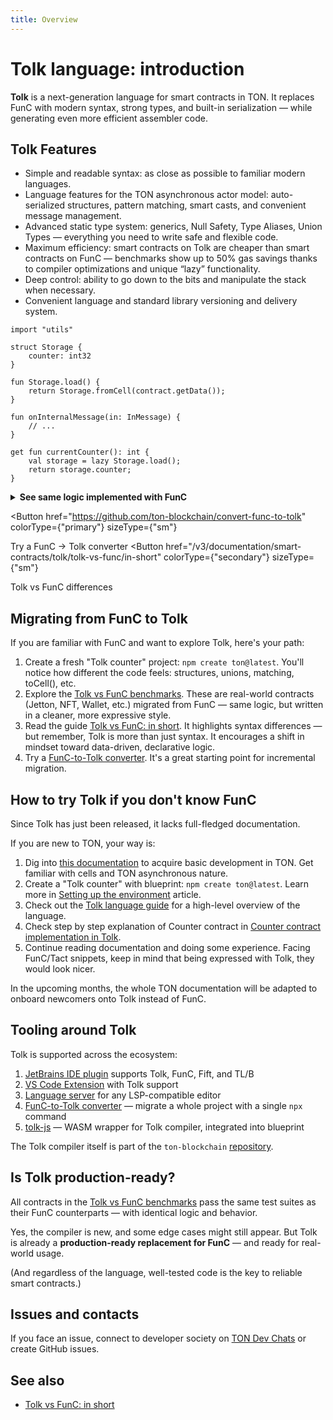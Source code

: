 ```yaml
---
title: Overview
---
```



# Tolk language: introduction

**Tolk** is a next-generation language for smart contracts in TON.
It replaces FunC with modern syntax, strong types, and built-in serialization — while generating even more efficient assembler code.

## Tolk Features

* Simple and readable syntax: as close as possible to familiar modern languages.
* Language features for the TON asynchronous actor model: auto-serialized structures, pattern matching, smart casts, and convenient message management.
* Advanced static type system: generics, Null Safety, Type Aliases, Union Types — everything you need to write safe and flexible code.
* Maximum efficiency: smart contracts on Tolk are cheaper than smart contracts on FunC — benchmarks show up to 50% gas savings thanks to compiler optimizations and unique “lazy” functionality.
* Deep control: ability to go down to the bits and manipulate the stack when necessary.
* Convenient language and standard library versioning and delivery system.

```tolk
import "utils"

struct Storage {
    counter: int32
}

fun Storage.load() {
    return Storage.fromCell(contract.getData());
}

fun onInternalMessage(in: InMessage) {
    // ...
}

get fun currentCounter(): int {
    val storage = lazy Storage.load();
    return storage.counter;
}
```

<details>
  <summary><b>See same logic implemented with FunC</b></summary>

```func
#include "utils.fc";

global int ctx_counter;

int load_data() impure {
  slice cs = get_data().begin_parse();
  ctx_counter = cs~load_uint(32);
}

() recv_internal(int msg_value, cell msg_full, slice msg_body) impure {
  slice cs = msg_full.begin_parse();
  int flags = cs.load_uint(4);
  if (flags & 1) {
    return ();
  }
  ...
}

int currentCounter() method_id {
  load_data(); ;; fills global variables
  return ctx_counter;
}
```

</details>

<Button
  href="https://github.com/ton-blockchain/convert-func-to-tolk"
  colorType={"primary"}
  sizeType={"sm"}
>
  Try a FunC → Tolk converter
</Button>
<Button
  href="/v3/documentation/smart-contracts/tolk/tolk-vs-func/in-short"
  colorType={"secondary"}
  sizeType={"sm"}
>
  Tolk vs FunC differences
</Button>
<div style={{ height: "2em" }}></div>

## Migrating from FunC to Tolk

If you are familiar with FunC and want to explore Tolk, here's your path:

1. Create a fresh "Tolk counter" project: `npm create ton@latest`. You'll notice how different the code feels: structures, unions, matching, toCell(), etc.
2. Explore the [Tolk vs FunC benchmarks](https://github.com/ton-blockchain/tolk-bench). These are real-world contracts (Jetton, NFT, Wallet, etc.) migrated from FunC — same logic, but written in a cleaner, more expressive style.
3. Read the guide [Tolk vs FunC: in short](/v3/documentation/smart-contracts/tolk/tolk-vs-func/in-short). It highlights syntax differences — but remember, Tolk is more than just syntax. It encourages a shift in mindset toward data-driven, declarative logic.
4. Try a [FunC-to-Tolk converter](https://github.com/ton-blockchain/convert-func-to-tolk). It's a great starting point for incremental migration.

## How to try Tolk if you don't know FunC

Since Tolk has just been released, it lacks full-fledged documentation.

If you are new to TON, your way is:

1. Dig into [this documentation](/v3/documentation/smart-contracts/overview) to acquire basic development in TON. Get familiar with cells and TON asynchronous nature.
2. Create a "Tolk counter" with blueprint: `npm create ton@latest`. Learn more in [Setting up the environment](/v3/documentation/smart-contracts/tolk/environment-setup.mdx) article.
3. Check out the [Tolk language guide](/v3/documentation/smart-contracts/tolk/language-guide.mdx) for a high-level overview of the language.
4. Check step by step explanation of Counter contract in [Counter contract implementation in Tolk](/v3/documentation/smart-contracts/tolk/counter-smart-contract.mdx).
5. Continue reading documentation and doing some experience. Facing FunC/Tact snippets, keep in mind that being expressed with Tolk, they would look nicer.

In the upcoming months, the whole TON documentation will be adapted to onboard newcomers onto Tolk instead of FunC.

## Tooling around Tolk

Tolk is supported across the ecosystem:

1. [JetBrains IDE plugin](https://github.com/ton-blockchain/intellij-ton) supports Tolk, FunC, Fift, and TL/B
2. [VS Code Extension](https://github.com/ton-blockchain/ton-language-server) with Tolk support
3. [Language server](https://github.com/ton-blockchain/ton-language-server) for any LSP-compatible editor
4. [FunC-to-Tolk converter](https://github.com/ton-blockchain/convert-func-to-tolk) — migrate a whole project with a single `npx` command
5. [tolk-js](https://github.com/ton-blockchain/tolk-js) — WASM wrapper for Tolk compiler, integrated into blueprint

The Tolk compiler itself is part of the `ton-blockchain` [repository](https://github.com/ton-blockchain/ton).

## Is Tolk production-ready?

All contracts in the [Tolk vs FunC benchmarks](https://github.com/ton-blockchain/tolk-bench)
pass the same test suites as their FunC counterparts — with identical logic and behavior.

Yes, the compiler is new, and some edge cases might still appear.
But Tolk is already a **production-ready replacement for FunC** — and ready for real-world usage.

(And regardless of the language, well-tested code is the key to reliable smart contracts.)

## Issues and contacts

If you face an issue, connect to developer society on [TON Dev Chats](https://t.me/addlist/1r5Vcb8eljk5Yzcy) or create GitHub issues.

## See also

- [Tolk vs FunC: in short](/v3/documentation/smart-contracts/tolk/tolk-vs-func/in-short)

<Feedback />
